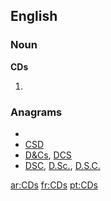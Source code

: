 ==English==

===Noun===
'''CDs'''

# {{plural of|[[CD]]}}

===Anagrams===
* {{alphagram|cds}}
* [[CSD#English|CSD]]
* [[D&Cs#English|D&Cs]], [[DCS#English|DCS]]
* [[DSC#English|DSC]], [[D.Sc.#English|D.Sc.]], [[D.S.C.#English|D.S.C.]]

[[ar:CDs]]
[[fr:CDs]]
[[pt:CDs]]